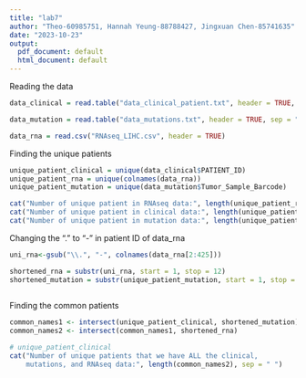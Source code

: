 ```yaml
---
title: "lab7"
author: "Theo-60985751, Hannah Yeung-88788427, Jingxuan Chen-85741635"
date: "2023-10-23"
output:
  pdf_document: default
  html_document: default
---
```


Reading the data
```r
data_clinical = read.table("data_clinical_patient.txt", header = TRUE, sep = "\t")

data_mutation = read.table("data_mutations.txt", header = TRUE, sep = "\t")

data_rna = read.csv("RNAseq_LIHC.csv", header = TRUE)


```

Finding the unique patients
```r
unique_patient_clinical = unique(data_clinical$PATIENT_ID)
unique_patient_rna = unique(colnames(data_rna))
unique_patient_mutation = unique(data_mutation$Tumor_Sample_Barcode)

cat("Number of unique patient in RNAseq data:", length(unique_patient_rna),"\n", sep = " ")
cat("Number of unique patient in clinical data:", length(unique_patient_clinical),"\n", sep = " ")
cat("Number of unique patient in mutation data:", length(unique_patient_mutation),"\n", sep = " ")

```


Changing the "." to "-" in patient ID of data_rna

```r

uni_rna<-gsub("\\.", "-", colnames(data_rna[2:425]))

shortened_rna = substr(uni_rna, start = 1, stop = 12)
shortened_mutation = substr(unique_patient_mutation, start = 1, stop = 12)
 
```

Finding the common patients

```r
common_names1 <- intersect(unique_patient_clinical, shortened_mutation)
common_names2 <- intersect(common_names1, shortened_rna)

# unique_patient_clinical
cat("Number of unique patients that we have ALL the clinical,
    mutations, and RNAseq data:", length(common_names2), sep = " ")
```

